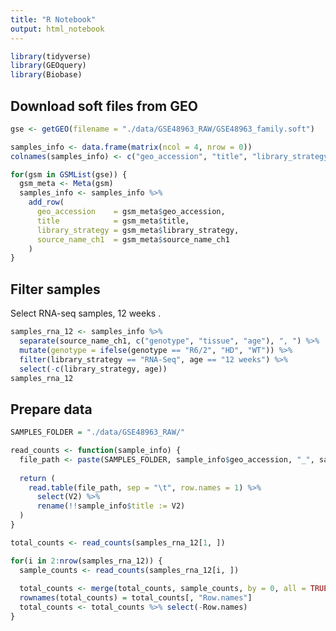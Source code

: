 ```yaml
---
title: "R Notebook"
output: html_notebook
---
```


```r
library(tidyverse)
library(GEOquery)
library(Biobase)
```

## Download soft files from GEO

```r
gse <- getGEO(filename = "./data/GSE48963_RAW/GSE48963_family.soft")
```

```r
samples_info <- data.frame(matrix(ncol = 4, nrow = 0))
colnames(samples_info) <- c("geo_accession", "title", "library_strategy", "source_name_ch1")

for(gsm in GSMList(gse)) {
  gsm_meta <- Meta(gsm)
  samples_info <- samples_info %>%
    add_row(
      geo_accession    = gsm_meta$geo_accession,
      title            = gsm_meta$title,
      library_strategy = gsm_meta$library_strategy,
      source_name_ch1  = gsm_meta$source_name_ch1
    )
}
```

## Filter samples
Select RNA-seq samples, 12 weeks
.
```r
samples_rna_12 <- samples_info %>%
  separate(source_name_ch1, c("genotype", "tissue", "age"), ", ") %>%
  mutate(genotype = ifelse(genotype == "R6/2", "HD", "WT")) %>%
  filter(library_strategy == "RNA-Seq", age == "12 weeks") %>%
  select(-c(library_strategy, age))
samples_rna_12
```

## Prepare data

```r
SAMPLES_FOLDER = "./data/GSE48963_RAW/"

read_counts <- function(sample_info) {
  file_path <- paste(SAMPLES_FOLDER, sample_info$geo_accession, "_", sample_info$title, ".combined.rpkm", sep = "")
  
  return (
    read.table(file_path, sep = "\t", row.names = 1) %>%
      select(V2) %>%
      rename(!!sample_info$title := V2)
  )
}

total_counts <- read_counts(samples_rna_12[1, ])

for(i in 2:nrow(samples_rna_12)) {
  sample_counts <- read_counts(samples_rna_12[i, ])
  
  total_counts <- merge(total_counts, sample_counts, by = 0, all = TRUE)
  rownames(total_counts) = total_counts[, "Row.names"]
  total_counts <- total_counts %>% select(-Row.names)
}
```

```r

```

